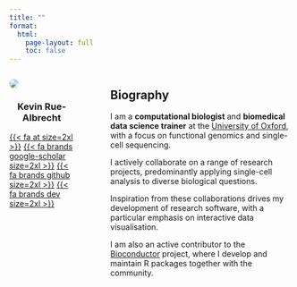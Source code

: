 ```yaml
---
title: ""
format: 
  html:
    page-layout: full
    toc: false
---
```


:::: {.columns}

::: {.column width="25%"}
![](static/images/kevinrue.jpg){style="border-radius: 50%"}

### Kevin Rue-Albrecht {style="text-align: center"}

[{{< fa at size=2xl >}}](mailto:kevin.rue-albrecht@imm.ox.ac.uk)
[{{< fa brands google-scholar size=2xl >}}](https://scholar.google.co.uk/citations?user=JV0DWBQAAAAJ)
[{{< fa brands github size=2xl >}}](https://github.com/kevinrue)
[{{< fa brands dev size=2xl >}}](https://dev.to/kevinrue)
:::

::: {.column width="5%"}

:::

::: {.column width="70%"}
## Biography

I am a **computational biologist** and **biomedical data science trainer** at the [University of Oxford](https://ox.ac.uk), with a focus on functional genomics and single-cell sequencing.

I actively collaborate on a range of research projects, predominantly applying single-cell analysis to diverse biological questions.

Inspiration from these collaborations drives my development of research software, with a particular emphasis on interactive data visualisation.

I am also an active contributor to the [Bioconductor](https://www.bioconductor.org/) project, where I develop and maintain R packages together with the community.
:::

::::
